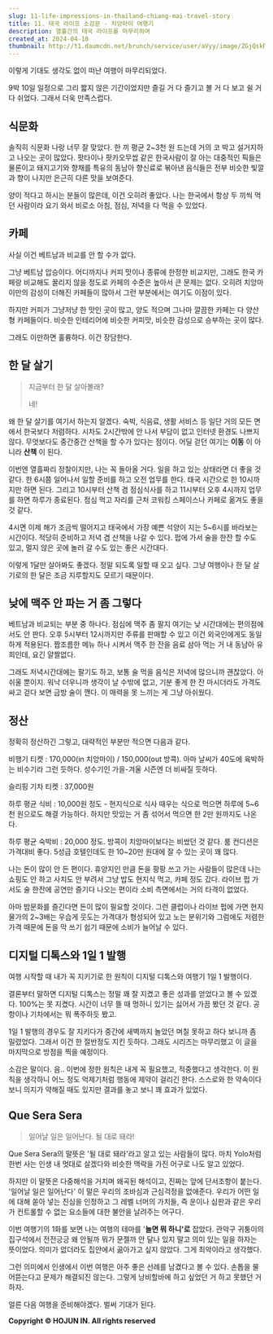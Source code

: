 ```yaml
---
slug: 11-life-impressions-in-thailand-chiang-mai-travel-story
title: 11. 태국 라이프 소감문 - 치앙마이 여행기
description: 열흘간의 태국 라이프를 마무리하며
created_at: 2024-04-10
thumbnail: http://t1.daumcdn.net/brunch/service/user/aVyy/image/ZGjQskNE9G-pIvz0-lMqJZYSB5M.HEIC
---
```


이렇게 기대도 생각도 없이 떠난 여행이 마무리되었다.

9박 10일 일정으로 그리 짧지 않은 기간이었지만 즐길 거 다 즐기고 볼 거 다 보고 쉴 거 다 쉬었다. 그래서 더욱 만족스럽다.

## **식문화**

솔직히 식문화 나랑 너무 잘 맞았다. 한 끼 평균 2~3천 원 드는데 거의 코 박고 설거지하고 나오는 곳이 많았다. 팟타이나 팟카오무쌉 같은
한국사람이 잘 아는 대중적인 픽들은 물론이고 돼지고기와 향채를 특유의 동남아 향신료로 볶아낸 음식들은 전부 비슷한 빛깔과 향이 나지만 은근히
다른 맛을 보여준다.

양이 적다고 하시는 분들이 많은데, 이건 오히려 좋았다. 나는 한국에서 항상 두 끼씩 먹던 사람이라 요기 와서 비로소 아침, 점심, 저녁을
다 먹을 수 있었다.

## **카페**

사실 이건 베트남과 비교를 안 할 수가 없다.

그냥 베트남 압승이다. 어디까지나 커피 맛이나 종류에 한정한 비교지만, 그래도 한국 카페랑 비교해도 꿀리지 않을 정도로 카페의 수준은 높아서
큰 문제는 없다. 오히려 치앙마이만의 감성이 더해진 카페들이 많아서 그런 부분에서는 여기도 이점이 있다.

하지만 커피가 그냥저냥 한 맛인 곳이 많고, 양도 적으며 그나마 깔끔한 카페는 다 양산형 카페들이다. 비슷한 인테리어에 비슷한 커피맛,
비슷한 감성으로 승부하는 곳이 많다.

그래도 이만하면 훌륭하다. 이건 장담한다.

## **한 달 살기**

> 지금부터 한 달 살아볼래?
>
> 네!

왜 한 달 살기를 여기서 하는지 알겠다. 숙박, 식음료, 생활 서비스 등 일단 거의 모든 면에서 한국보다 저렴하다. 시차도 2시간밖에 안
나서 부담이 없고 인터넷 환경도 나쁘지 않다. 무엇보다도 중간중간 산책을 할 수가 있다는 점이다. 어딜 걷던 여기는 **이동** 이 아니라
**산책** 이 된다.

이번엔 열흘짜리 정찰이지만, 나는 꼭 돌아올 거다. 일을 하고 있는 상태라면 더 좋을 것 같다. 한 6시쯤 일어나서 일할 준비를 하고 오전
업무를 한다. 태국 시간으로 한 10시까지만 하면 된다. 그리고 10시부터 산책 겸 점심식사를 하고 11시부터 오후 4시까지 업무를 하면
하루가 종료된다. 점심 먹고 자리를 근처 코워킹 스페이스나 카페로 옮겨도 좋을 것 같다.

4시면 이제 해가 조금씩 떨어지고 태국에서 가장 예쁜 석양이 지는 5~6시를 바라보는 시간이다. 적당히 준비하고 저녁 겸 산책을 나갈 수
있다. 펍에 가서 술을 한잔 할 수도 있고, 멀지 않은 곳에 놀러 갈 수도 있는 좋은 시간대다.

이렇게 1달만 살아봐도 좋겠다. 정말 되도록 일할 때 오고 싶다. 그냥 여행이나 한 달 살기로의 한 달은 조금 지루할지도 모르기 때문이다.

## **낮에 맥주 안 파는 거 좀 그렇다**

베트남과 비교되는 부분 중 하나다. 점심에 맥주 좀 팔지 여기는 낮 시간대에는 편의점에서도 안 판다. 오후 5시부터 12시까지만 주류를
판매할 수 있고 이건 외국인에게도 동일하게 적용된다. 짭조름한 메뉴 하나 시켜서 맥주 한 잔을 음료 삼아 먹는 거 내 동남아 유희인데, 요긴
얄짤없다.

그래도 저녁시간대에는 팔기도 하고, 보통 술 먹을 음식은 저녁에 많으니까 괜찮았다. 아쉬울 뿐이지. 워낙 더우니까 생각이 날 수밖에 없고,
기분 좋게 한 잔 마시더라도 가격도 싸고 걷다 보면 금방 술이 깬다. 이 매력을 못 느끼는 게 그냥 아쉬웠다.

## **정산**

정확히 정산하긴 그렇고, 대략적인 부분만 적으면 다음과 같다.

비행기 티켓 : 170,000(in 치앙마이) / 150,000(out 방콕). 아마 날씨가 40도에 육박하는 비수기라 그런 듯하다.
성수기인 가을-겨울 시즌엔 더 비싸질 듯하다.

슬리핑 기차 티켓 : 37,000원

하루 평균 식비 : 10,000원 정도 - 현지식으로 식사 때우는 식으로 먹으면 하루에 5~6천 원으로도 해결 가능하다. 하지만 맛있는 거
좀 섞어서 먹으면 한 2만 원까지도 나온다.

하루 평균 숙박비 : 20,000 정도. 방콕이 치앙마이보다는 비쌌던 것 같다. 룸 컨디션은 가격대비 좋다. 5성급 호텔인데도 한
10~20만 원대에 잘 수 있는 곳이 꽤 많다.

나는 돈이 많이 안 든 편이다. 휴양지인 만큼 돈을 팡팡 쓰고 가는 사람들이 많은데 나는 쇼핑도 안 하고 사치도 안 부려서 그냥 밥도 현지식
먹고, 카페 정도 갔다. 라이브 펍 가서도 술 한잔에 공연만 즐기다 나오는 편이라 소비 측면에서는 거의 타격이 없었다.

아마 밤문화를 즐긴다면 돈이 많이 필요할 것이다. 그런 클럽이나 라이브 펍에 가면 현지 물가의 2~3배는 우습게 웃도는 가격대가 형성되어
있고 노는 분위기와 그럼에도 저렴한 가격 때문에 돈을 막 쓰기 쉽기 때문에 소비가 늘어날 수 있다.

## **디지털 디톡스와 1일 1 발행**

여행 시작할 때 내가 꼭 지키기로 한 원칙이 디지털 디톡스와 여행기 1일 1 발행이다.

결론부터 말하면 디지털 디톡스는 정말 꽤 잘 지켰고 좋은 성과를 얻었다고 볼 수 있겠다. 100%는 못 지켰다. 시간이 너무 뜰 때 멍하니
있기는 싫어서 가끔 봤던 것 같다. 공항이나 기차에서는 뭐 폭주하듯 봤고.

1일 1 발행의 경우도 잘 지키다가 중간에 새벽까지 놀았던 며칠 못하고 하다 보니까 좀 밀렸었다. 그래서 이건 한 절반정도 지킨 듯하다.
그래도 시리즈는 마무리했고 이 글을 마지막으로 방점을 찍을 예정이다.

소감은 말이다. 음.. 이번에 정한 원칙은 내게 꼭 필요했고, 적중했다고 생각한다. 이 원칙을 생각하니 어느 정도 억제기처럼 행동에 제약이
걸리긴 한다. 스스로와 한 약속이다 보니 의지가 약해질 때도 있지만 결과를 놓고 보니 꽤 효과가 있었다.

## **Que Sera Sera**

> 일어날 일은 일어난다. 될 대로 돼라!

Que Sera Sera의 말뜻은 '될 대로 돼라'라고 알고 있는 사람들이 많다. 마치 Yolo처럼 한번 사는 인생 내 멋대로 살겠다와
비슷한 맥락을 가진 어구로 나도 알고 있었다.

하지만 이 말뜻은 다중해석을 거치며 왜곡된 해석이고, 진짜는 앞에 단서조항이 붙는다. '일어날 일은 일어난다' 이 말은 우리의 조바심과
근심걱정을 없애준다. 우리가 어떤 일에 대해 쏟아 넣는 진심을 인정하고 그 레벨 너머의 가치들, 즉 운이나 심판과 같은 우리가 컨트롤할 수
없는 요소들에 대한 불안을 날려주는 어구다.

이번 여행기의 1화를 보면 나는 여행의 테마를 '**놀면 뭐 하니'로** 잡았다. 관악구 귀퉁이의 집구석에서 전전긍긍 왜 안될까 뭐가 문젤까
안 달나 있지 말고 의미 있는 일을 하자는 뜻이었다. 의미가 없더라도 집안에서 곪아가고 싶지 않았다. 그게 최악이라고 생각했다.

그런 의미에서 인생에서 이번 여행은 아주 좋은 선례를 남겼다고 볼 수 있다. 손톱을 물어뜯는다고 문제가 해결되진 않는다. 그렇게 낭비할바에
하고 싶었던 거 하고 못했던 거 하자.

얼른 다음 여행을 준비해야겠다. 벌써 기대가 된다.

**Copyright © HOJUN IN. All rights reserved**

